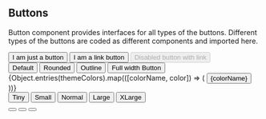 


<Meta title="Button" />

## Buttons

Button component provides interfaces for all types of the buttons. Different types of the buttons are coded as different components and imported here.

<Canvas>
  <Story name="Default">
    <div>
      <Box>
        <Button
          onClick={function () {
            alert("You clicked!");
          }}
        >
          I am just a button
        </Button>
      </Box>
      <Box>
        <Button href="http://varya.me">
          I am a link button
        </Button>
        <Button textColor="#fff" disabled href="http://varya.me">
          Disabled button with link
        </Button>
      </Box>
    </div>
  </Story>
</Canvas>

<Canvas>
  <Story name="Style variants">
    <div>
      <Box>
        <Button>
          Default
        </Button>
        <Button isRounded>
         Rounded
        </Button>
        <Button isOutline>
         Outline
        </Button>
      </Box>
      <Box style={{width: "400px"}}>
        <Button isStretched>
          Full width Button
        </Button>
      </Box>
    </div>
  </Story>
</Canvas>

<Canvas>
  <Story name="Colors">
    <div>
      <Box>
        {Object.entries(themeColors).map(([colorName, color]) => (
        <Button color={color} textColor={colorName !== "white" ? "#fff" : "#000"} style={{margin: "15px"}}>
          {colorName}
        </Button>
        ))}
      </Box>
    </div>
  </Story>
</Canvas>

<Canvas>
  <Story name="Sizes">
    <Box>
      <Button color={themeColors.primaryOrange100} textColor="#fff" size="0.60rem">
        Tiny
      </Button>
      <Button color={themeColors.primaryPurple100} textColor="#fff" size="0.785rem">
        Small
      </Button>
      <Button color={themeColors.secondaryPink100} textColor="#fff" size="1rem">
        Normal
      </Button>
      <Button color={themeColors.secondaryGreen100} textColor="#fff" size="1.5rem">
        Large
      </Button>
      <Button color={themeColors.secondaryBlack100} textColor="#fff" size="2.0rem">
        XLarge
      </Button>
    </Box>
  </Story>
</Canvas>

<Canvas>
  <Story name="Icon button">
    <div>
      <Box>
        <Button isIcon>
          <Icon name="heart" />
        </Button>
        <Button isIcon>
          <Icon name="arrowBack" />
        </Button>
        <Button isIcon>
          <Icon name="settings" />
        </Button>
      </Box>
    </div>
  </Story>
</Canvas>
